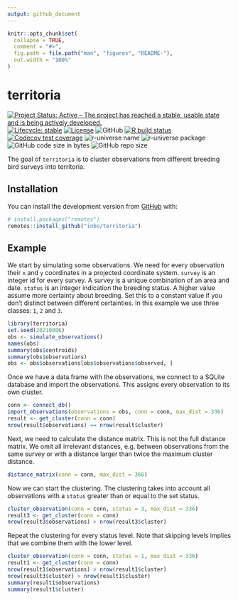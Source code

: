 ```yaml
---
output: github_document
---
```


<!-- README.md is generated from README.Rmd. Please edit that file -->

```r
knitr::opts_chunk$set(
  collapse = TRUE,
  comment = "#>",
  fig.path = file.path("man", "figures", "README-"),
  out.width = "100%"
)
```

# territoria

<!-- badges: start -->
[![Project Status: Active – The project has reached a stable, usable state and is being actively developed.](https://www.repostatus.org/badges/latest/active.svg)](https://www.repostatus.org/#active)
[![Lifecycle: stable](https://lifecycle.r-lib.org/articles/figures/lifecycle-stable.svg)](https://lifecycle.r-lib.org/articles/stages.html#stable)
[![License](https://img.shields.io/badge/license-GPL--3-blue.svg?style=flat)](https://www.gnu.org/licenses/gpl-3.0.html)
![GitHub](https://img.shields.io/github/license/inbo/territoria)
[![R build status](https://github.com/inbo/territoria/workflows/check%20package%20on%20main/badge.svg)](https://github.com/inbo/territoria/actions)
[![Codecov test coverage](https://codecov.io/gh/inbo/territoria/branch/main/graph/badge.svg)](https://app.codecov.io/gh/inbo/territoria?branch=main)
![r-universe name](https://inbo.r-universe.dev/badges/:name?color=c04384)
![r-universe package](https://inbo.r-universe.dev/badges/territoria)
![GitHub code size in bytes](https://img.shields.io/github/languages/code-size/inbo/territoria.svg)
![GitHub repo size](https://img.shields.io/github/repo-size/inbo/territoria.svg)
<!-- badges: end -->

The goal of `territoria` is to cluster observations from different breeding bird surveys into territoria.

## Installation

You can install the development version from [GitHub](https://github.com/) with:

``` r
# install.packages("remotes")
remotes::install_github("inbo/territoria")
```

## Example

We start by simulating some observations.
We need for  every observation their `x` and `y` coordinates in a projected coordinate system.
`survey` is an integer id for every survey.
A survey is a unique combination of an area and date.
`status` is an integer indication the breeding status.
A higher value assume more certainty about breeding.
Set this to a constant value if you don't distinct between different certainties.
In this example we use three classes: `1`, `2` and `3`.

```r
library(territoria)
set.seed(20210806)
obs <- simulate_observations()
names(obs)
summary(obs$centroids)
summary(obs$observations)
obs <- obs$observations[obs$observations$observed, ]
```

Once we have a data.frame with the observations, we connect to a SQLite database and import the observations.
This assigns every observation to its own cluster.

```r
conn <- connect_db()
import_observations(observations = obs, conn = conn, max_dist = 336)
result <- get_cluster(conn = conn)
nrow(result$observations) == nrow(result$cluster)
```

Next, we need to calculate the distance matrix.
This is not the full distance matrix.
We omit all irrelevant distances, e.g. between observations from the same survey or with a distance larger than twice the maximum cluster distance.

```r
distance_matrix(conn = conn, max_dist = 366)
```

Now we can start the clustering.
The clustering takes into account all observations with a `status` greater than or equal to the set status.

```r
cluster_observation(conn = conn, status = 3, max_dist = 336)
result3 <- get_cluster(conn = conn)
nrow(result3$observations) > nrow(result3$cluster)
```

Repeat the clustering for every status level.
Note that skipping levels implies that we combine them with the lower level.

```r
cluster_observation(conn = conn, status = 1, max_dist = 336)
result1 <- get_cluster(conn = conn)
nrow(result1$observations) > nrow(result1$cluster)
nrow(result3$cluster) > nrow(result1$cluster)
summary(result1$observations)
summary(result1$cluster)
```
